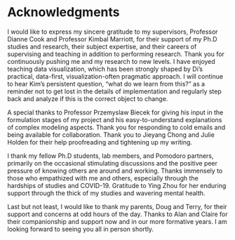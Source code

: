 # Acknowledgments {-}

<!-- Supervisors -->
I would like to express my sincere gratitude to my supervisors, Professor Dianne Cook and Professor Kimbal Marriott, for their support of my Ph.D studies and research, their subject expertise, and their careers of supervising and teaching in addition to performing research. Thank you for continuously pushing me and my research to new levels. I have enjoyed teaching data visualization, which has been strongly shaped by Di's practical, data-first, visualization-often pragmatic approach.  I will continue to hear Kim’s persistent question, “what do we learn from this?” as a reminder not to get lost in the details of implementation and regularly step back and analyze if this is the correct object to change.

<!-- Biecek, Jieyang Chong, Julie Holden-->
A special thanks to Professor Przemyslaw Biecek for giving his input in the formulation stages of my project and his easy-to-understand explanations of complex modeling aspects. Thank you for responding to cold emails and being available for collaboration. Thank you to Jieyang Chong and Julie Holden for their help proofreading and tightening up my writing.

<!-- PhD students, promodo, Ying -->
I thank my fellow Ph.D students, lab members, and Pomodoro partners, primarily on the occasional stimulating discussions and the positive peer pressure of knowing others are around and working. Thanks immensely to those who empathized with me and others, especially through the hardships of studies and COVID-19. Gratitude to Ying Zhou for her enduring support through the thick of my studies and wavering mental health.

<!-- Family -->
Last but not least, I would like to thank my parents, Doug and Terry, for their support and concerns at odd hours of the day. Thanks to Alan and Claire for their companionship and support now and in our more formative years. I am looking forward to seeing you all in person shortly.
